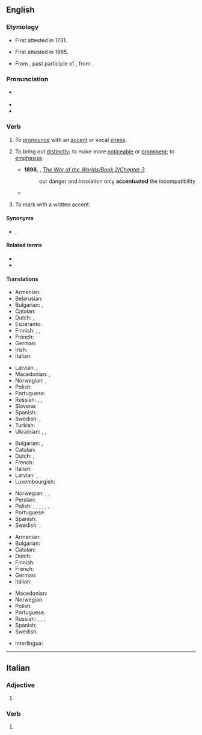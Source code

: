 ==English==
{{was wotd|2008|January|17}}

===Etymology===
* First attested in 1731.
* {{sense|emphasize}} First attested in 1865.
* From {{der|en|ML.|accentuātus}}, past participle of {{m|la|accentuāre}}, from {{der|en|la|accentus}}.

===Pronunciation===
* {{a|RP|US}} {{IPA|en|/əkˈsen.tʃu.eɪt/|/ækˈsen.tʃuˌeɪt/}}
* {{audio|en|en-us-accentuate.ogg|Audio (US)}}
* {{audio|en|en-au-accentuate.ogg|Audio (AU)}}

===Verb===
{{en-verb}}

# {{lb|en|transitive}} To [[pronounce]] with an [[accent]] or vocal [[stress]].
# {{lb|en|transitive}} To bring out [[distinctly]]; to make more [[noticeable]] or [[prominent]]; to [[emphasize]].
#* '''1898''', {{w|H. G. Wells}}, ''[[s:The War of the Worlds/Book 2/Chapter 3|The War of the Worlds/Book 2/Chapter 3]]''
#*: our danger and insolation only '''accentuated''' the incompatibility
#* {{quote-book|en|year=1913|author=[[w:Robert Barr (writer)|Robert Barr]]| title=Lord Stranleigh Abroad| chapter=5| url=http://openlibrary.org/works/OL1796924W| passage=These were business hours, and a feeling of loneliness crept over him, perhaps germinated by his sight of the illustrated papers, and '''accentuated''' by an attempted perusal of them.}}
# {{lb|en|transitive}} To mark with a written accent.

====Synonyms====
* {{l|en|accent}}, {{l|en|betone}}

====Related terms====
* {{l|en|accentual}}
* {{l|en|accentuation}}

====Translations====
{{trans-top|to pronounce with an accent}}
* Armenian: {{t+|hy|շեշտել|sc=Armn}}
* Belarusian: {{t|be|акцэнтава́ць|impf|pf}}
* Bulgarian: {{t+|bg|акцентувам}}, {{t|bg|[[поставям]] [[ударение]]|pf}}
* Catalan: {{t+|ca|accentuar}}
* Dutch: {{t+|nl|beklemtonen}}, {{t+|nl|accentueren}}
* Esperanto: {{t|eo|akcenti}}
* Finnish: {{t+|fi|korostaa}}, {{t+|fi|painottaa}}, {{t+|fi|sävyttää}}
* French: {{t+|fr|accentuer}}
* German: {{t+|de|akzentuieren}}
* Irish: {{t|ga|aiceannaigh}}
* Italian: {{t+|it|accentuare}}
{{trans-mid}}
* Latvian: {{t|lv|akcentēt}}, {{t|lv|uzsvērt}}
* Macedonian: {{t|mk|нагла́сува}}, {{t|mk|акценти́ра}}
* Norwegian: {{t+|no|aksentuere}}, {{t|no|betone}}
* Polish: {{t+|pl|akcentować}}
* Portuguese: {{t+|pt|acentuar}}
* Russian: {{t+|ru|акценти́ровать}}, {{t|ru|[[ста́вить]] [[ударе́ние]]|impf}}, {{t|ru|[[поста́вить]] [[ударе́ние]]|pf}}
* Slovene: {{t|sl|naglasiti}}
* Spanish: {{t+|es|acentuar}}
* Swedish: {{t+|sv|accentuera}}, {{t+|sv|betona}}
* Turkish: {{t+|tr|vurgulamak}}
* Ukrainian: {{t+|uk|акцентува́ти|impf|pf}}, {{t|uk|наголо́шувати|impf}}, {{t|uk|наголоси́ти|pf}}
{{trans-bottom}}

{{trans-top|to bring out distinctly}}
* Bulgarian: {{t+|bg|подчертавам}}, {{t|bg|акцентирам}}
* Catalan: {{t+|ca|accentuar}}
* Dutch: {{t+|nl|benadrukken}}, {{t+|nl|beklemtonen}}
* French: {{t+|fr|accentuer}}
* Italian: {{t+|it|accentuare}}
* Latvian: {{t|lv|akcentēt}}, {{t|lv|uzsvērt}}
* Luxembourgish: {{t|lb|accentuéieren}}
{{trans-mid}}
* Norwegian: {{t+|no|aksentuere}}, {{t|no|betone}}, {{t|no|framheve}}
* Persian: {{t|fa|تأکید کردن|tr=ta'kid kardan|sc=fa-Arab}}
* Polish: {{t+|pl|akcentować|impf}}, {{t|pl|uwypuklić|pf}}, {{t|pl|uwypuklać|impf}}, {{t|pl|uwydatnić|pf}}, {{t|pl|uwydatniać|impf}}, {{t+|pl|podkreślić|pf}}, {{t+|pl|podkreślać|impf}}
* Portuguese: {{t+|pt|acentuar}}
* Spanish: {{t+|es|acentuar}}
* Swedish: {{t+|sv|accentuera}}, {{t+|sv|betona}}
{{trans-bottom}}

{{trans-top|to mark with a written accent}}
* Armenian: {{t+|hy|շեշտել|sc=Armn}}
* Bulgarian: {{t|bg|поставям ударение}}
* Catalan: {{t+|ca|accentuar}}
* Dutch: {{t+|nl|beklemtonen}}
* Finnish: {{t|fi|[[merkitä]] [[aksentit]]}}
* French: {{t+|fr|accentuer}}
* German: {{t+|de|hervorheben}}
* Italian: {{t+|it|accentare}}
{{trans-mid}}
* Macedonian: {{t|mk|акценти́ра}}
* Norwegian: {{t+|no|aksentuere}}
* Polish: {{t+|pl|akcentować}}
* Portuguese: {{t+|pt|acentuar}}
* Russian: {{t|ru|[[проставля́ть]] [[ударе́ние]]|impf}}, {{t|ru|[[проста́вить]] [[ударе́ние]]|pf}}, {{t|ru|[[ста́вить]] [[ударе́ние]]|impf}}, {{t|ru|[[поста́вить]] [[ударе́ние]]|pf}}
* Spanish: {{t+|es|acentuar}}
* Swedish: {{t+|sv|accentuera}}
{{trans-bottom}}

{{checktrans-top}}
* Interlingua: {{t-check|ia|accentuar}}
{{trans-mid}}
{{trans-bottom}}

----

==Italian==

===Adjective===
{{head|it|adjective form|g=f-p}}

# {{feminine plural of|it|accentuato}}

===Verb===
{{head|it|verb form|cat2=past participle forms}}

# {{inflection of|it|accentuare||2|p|pres|indc|;|2|p|impr}}